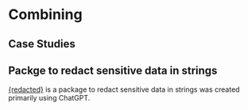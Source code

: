# Combining {#sec-combining}

## Case Studies

## Packge to redact sensitive data in strings

[{redacted}](https://github.com/parmsam/redacted) is a package to redact sensitive data in strings was created primarily using ChatGPT.